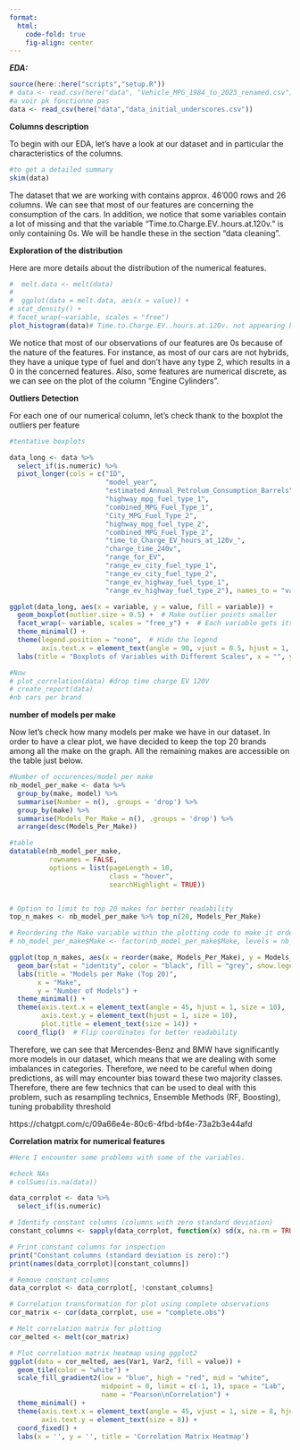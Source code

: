 ```yaml
---
format:
  html:
    code-fold: true
    fig-align: center
---
```


***EDA:***

```r
source(here::here("scripts","setup.R"))
# data <- read.csv(here("data", "Vehicle_MPG_1984_to_2023_renamed.csv"), na = c(""))
#a voir pk fonctionne pas
data <- read_csv(here("data","data_initial_underscores.csv"))
```

**Columns description**

To begin with our EDA, let's have a look at our dataset and in particular the characteristics of the columns.

```r
#to get a detailed summary
skim(data)
```

The dataset that we are working with contains approx. 46'000 rows and 26 columns. We can see that most of our features are concerning the consumption of the cars. In addition, we notice that some variables contain a lot of missing and that the variable "Time.to.Charge.EV..hours.at.120v." is only containing 0s. We will be handle these in the section "data cleaning".

**Exploration of the distribution**

Here are more details about the distribution of the numerical features.

```r
#  melt.data <- melt(data)
# 
#  ggplot(data = melt.data, aes(x = value)) + 
# stat_density() + 
# facet_wrap(~variable, scales = "free")
plot_histogram(data)# Time.to.Charge.EV..hours.at.120v. not appearing because all observations = 0 
```

We notice that most of our observations of our features are 0s because of the nature of the features. For instance, as most of our cars are not hybrids, they have a unique type of fuel and don't have any type 2, which results in a 0 in the concerned features. Also, some features are numerical discrete, as we can see on the plot of the column "Engine Cylinders".  

**Outliers Detection**

For each one of our numerical column, let's check thank to the boxplot the outliers per feature

```r
#tentative boxplots

data_long <- data %>%
  select_if(is.numeric) %>%
  pivot_longer(cols = c("ID", 
                        "model_year", 
                        "estimated_Annual_Petrolum_Consumption_Barrels", "City_MPG_Fuel_Type_1",
                        "highway_mpg_fuel_type_1", 
                        "combined_MPG_Fuel_Type_1", 
                        "City_MPG_Fuel_Type_2", 
                        "highway_mpg_fuel_type_2", 
                        "combined_MPG_Fuel_Type_2", 
                        "time_to_Charge_EV_hours_at_120v_", 
                        "charge_time_240v", 
                        "range_for_EV", 
                        "range_ev_city_fuel_type_1", 
                        "range_ev_city_fuel_type_2", 
                        "range_ev_highway_fuel_type_1", 
                        "range_ev_highway_fuel_type_2"), names_to = "variable", values_to = "value")

ggplot(data_long, aes(x = variable, y = value, fill = variable)) +
  geom_boxplot(outlier.size = 0.5) +  # Make outlier points smaller
  facet_wrap(~ variable, scales = "free_y") +  # Each variable gets its own y-axis
  theme_minimal() +
  theme(legend.position = "none",  # Hide the legend
        axis.text.x = element_text(angle = 90, vjust = 0.5, hjust = 1, size = 0),strip.text = element_text(size = 7)) +  # Rotate x-axis labels
  labs(title = "Boxplots of Variables with Different Scales", x = "", y = "Value")

```

```r
#Now 
# plot_correlation(data) #drop time charge EV 120V
# create_report(data)
#nb cars per brand
```



**number of models per make**

Now let's check how many models per make we have in our dataset. In order to have a clear plot, we have decided to keep the top 20 brands among all the make on the graph. All the remaining makes are accessible on the table just below. 

```r

#Number of occurences/model per make 
nb_model_per_make <- data %>%
  group_by(make, model) %>%
  summarise(Number = n(), .groups = 'drop') %>%
  group_by(make) %>%
  summarise(Models_Per_Make = n(), .groups = 'drop') %>%
  arrange(desc(Models_Per_Make))

#table
datatable(nb_model_per_make,
          rownames = FALSE,
          options = list(pageLength = 10,
                         class = "hover",
                         searchHighlight = TRUE))


# Option to limit to top 20 makes for better readability
top_n_makes <- nb_model_per_make %>% top_n(20, Models_Per_Make)

# Reordering the Make variable within the plotting code to make it ordered by Models_Per_Make descending
# nb_model_per_make$Make <- factor(nb_model_per_make$Make, levels = nb_model_per_make$Make[order(-nb_model_per_make$Models_Per_Make)])

```

```r
ggplot(top_n_makes, aes(x = reorder(make, Models_Per_Make), y = Models_Per_Make)) +
  geom_bar(stat = "identity", color = "black", fill = "grey", show.legend = FALSE) +
  labs(title = "Models per Make (Top 20)",
       x = "Make",
       y = "Number of Models") +
  theme_minimal() +
  theme(axis.text.x = element_text(angle = 45, hjust = 1, size = 10),
        axis.text.y = element_text(hjust = 1, size = 10),
        plot.title = element_text(size = 14)) +
  coord_flip()  # Flip coordinates for better readability

```

Therefore, we can see that Mercendes-Benz and BMW have significantly more models in our dataset, which means that we are dealing with some imbalances in categories. Therefore, we need to be careful when doing predictions, as will may encounter bias toward these two majority classes. Therefore, there are few technics that can be used to deal with this problem, such as resampling technics, Ensemble Methods (RF, Boosting), tuning probability threshold

https://chatgpt.com/c/09a66e4e-80c6-4fbd-bf4e-73a2b3e44afd



**Correlation matrix for numerical features**


```r
#Here I encounter some problems with some of the variables. 

#check NAs
# colSums(is.na(data))

data_corrplot <- data %>%
  select_if(is.numeric)

# Identify constant columns (columns with zero standard deviation)
constant_columns <- sapply(data_corrplot, function(x) sd(x, na.rm = TRUE) == 0)

# Print constant columns for inspection
print("Constant columns (standard deviation is zero):")
print(names(data_corrplot)[constant_columns])

# Remove constant columns
data_corrplot <- data_corrplot[, !constant_columns]

# Correlation transformation for plot using complete observations
cor_matrix <- cor(data_corrplot, use = "complete.obs")

# Melt correlation matrix for plotting
cor_melted <- melt(cor_matrix)

# Plot correlation matrix heatmap using ggplot2
ggplot(data = cor_melted, aes(Var1, Var2, fill = value)) +
  geom_tile(color = "white") +
  scale_fill_gradient2(low = "blue", high = "red", mid = "white",
                       midpoint = 0, limit = c(-1, 1), space = "Lab",
                       name = "Pearson\nCorrelation") +
  theme_minimal() +
  theme(axis.text.x = element_text(angle = 45, vjust = 1, size = 8, hjust = 1),
        axis.text.y = element_text(size = 8)) +
  coord_fixed() +
  labs(x = '', y = '', title = 'Correlation Matrix Heatmap')

```


